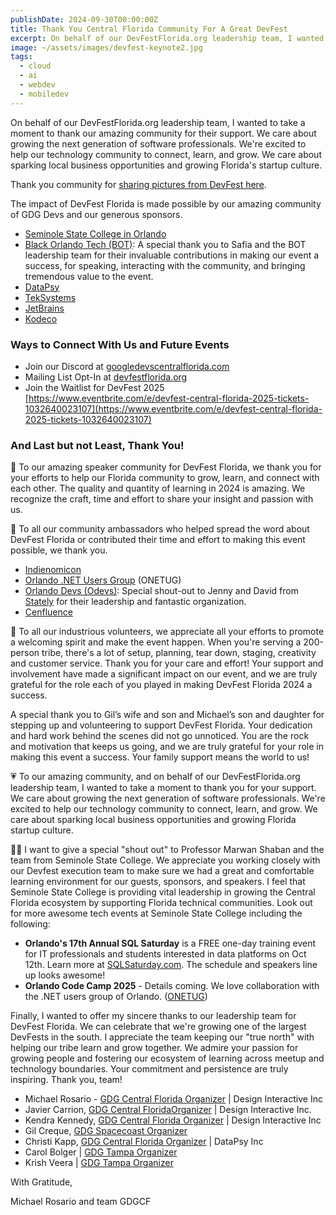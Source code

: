 ```yaml
---
publishDate: 2024-09-30T00:00:00Z
title: Thank You Central Florida Community For A Great DevFest  
excerpt: On behalf of our DevFestFlorida.org leadership team, I wanted to take a moment to thank our amazing community for their support.   We care about growing the next generation of software professionals.  We're excited to help our technology community to connect, learn, and grow.
image: ~/assets/images/devfest-keynote2.jpg
tags:
  - cloud
  - ai
  - webdev
  - mobiledev
---
```


On behalf of our DevFestFlorida.org leadership team, I wanted to take a moment to thank our amazing community for their support.   We care about growing the next generation of software professionals.  We're excited to help our technology community to connect, learn, and grow.   We care about sparking local business opportunities and growing Florida's startup culture.

Thank you community for [sharing pictures from DevFest here](https://photos.app.goo.gl/FjKJinYJagBJPpAa8).

The impact of DevFest Florida is made possible by our amazing community of GDG Devs and our generous sponsors.

<Sponsors />

* [Seminole State College in Orlando](https://www.seminolestate.edu/newsroom/article/6456/seminole-state-hosts-tech-conferences-for-career-upskilling)
* [Black Orlando Tech (BOT)](https://blackorlandotech.org/): A special thank you to Safia and the BOT leadership team for their invaluable contributions in making our event a success, for speaking, interacting with the community, and bringing tremendous value to the event.
* [DataPsy](https://www.datapsy.com/)
* [TekSystems](https://www.teksystems.com/)
* [JetBrains](https://www.jetbrains.com/)
* [Kodeco](https://www.kodeco.com/)


### Ways to Connect With Us and Future Events

* Join our Discord at [googledevscentralflorida.com](http://googledevscentralflorida.com)
* Mailing List Opt-In at [devfestflorida.org](http://devfestflorida.org)
* Join the Waitlist for DevFest 2025 [https://www.eventbrite.com/e/devfest-central-florida-2025-tickets-1032640023107](https://www.eventbrite.com/e/devfest-central-florida-2025-tickets-1032640023107)

### And Last but not Least, Thank You!
🚀 To our amazing speaker community for DevFest Florida, we thank you for your efforts to help our Florida community to grow, learn, and connect with each other.   The quality and quantity of learning in 2024 is amazing.  We recognize the craft, time and effort to share your insight and passion with us.

💟 To all our community ambassadors who helped spread the word about DevFest Florida or contributed their time and effort to making this event possible, we thank you.

* [Indienomicon](https://www.indienomicon.org/)
* [Orlando .NET Users Group](https://onetug.net/) (ONETUG)
* [Orlando Devs (Odevs)](https://orlandodevs.com/): Special shout-out to Jenny and David from [Stately](https://stately.ai/) for their leadership and fantastic organization.
* [Cenfluence](https://cenfluence.dreamhosters.com/)

🫶 To all our industrious volunteers, we appreciate all your efforts to promote a welcoming spirit and make the event happen.  When you're serving a 200-person tribe, there's a lot of setup, planning, tear down, staging, creativity and customer service.  Thank you for your care and effort!  Your support and involvement have made a significant impact on our event, and we are truly grateful for the role each of you played in making DevFest Florida 2024 a success.

A special thank you to Gil’s wife and son and Michael’s son and daughter for stepping up and volunteering to support DevFest Florida. Your dedication and hard work behind the scenes did not go unnoticed. You are the rock and motivation that keeps us going, and we are truly grateful for your role in making this event a success. Your family support means the world to us!

💗 To our amazing community, and on behalf of our DevFestFlorida.org leadership team, I wanted to take a moment to thank you for your support.   We care about growing the next generation of software professionals.  We're excited to help our technology community to connect, learn, and grow.   We care about sparking local business opportunities and growing Florida startup culture.

🧑‍🏫 I want to give a special "shout out" to Professor Marwan Shaban and the team from Seminole State College.  We appreciate you working closely with our Devfest execution team to make sure we had a great and comfortable learning environment for our guests, sponsors, and speakers.    I feel that Seminole State College is  providing vital leadership in growing the Central Florida ecosystem by supporting Florida technical communities.
Look out for more awesome tech events at Seminole State College including the following:

* **Orlando's 17th Annual SQL Saturday** is a FREE one-day training event for IT professionals and students interested in data platforms on Oct 12th.  Learn more at [SQLSaturday.com](https://sqlsaturday.com/2024-10-12-sqlsaturday1089/).  The schedule and speakers line up looks awesome!
* **Orlando Code Camp 2025** - Details coming.  We love collaboration with the .NET users group of Orlando. ([ONETUG](https://onetug.net/))

Finally, I wanted to offer my sincere thanks to our leadership team for DevFest Florida.  We can celebrate that we're growing one of the largest DevFests in the south.  I appreciate the team keeping our "true north" with helping our tribe learn and grow together.   We admire your passion for growing people and fostering our ecosystem of learning across meetup and technology boundaries.   Your commitment and persistence are truly inspiring.   Thank you, team!

* Michael Rosario - [GDG  Central Florida Organizer](https://googledevscentralflorida.com/) | Design Interactive Inc
* Javier Carrion, [GDG  Central FloridaOrganizer](https://googledevscentralflorida.com/) | Design Interactive Inc.
* Kendra Kennedy, [GDG  Central Florida Organizer](https://googledevscentralflorida.com/) | Design Interactive Inc
* Gil Creque, [GDG Spacecoast Organizer](https://gdg.community.dev/gdg-space-coast/)
* Christi Kapp, [GDG Central Florida Organizer](https://googledevscentralflorida.com/) | DataPsy Inc
* Carol Bolger | [GDG Tampa Organizer](https://gdg.community.dev/gdg-tampa-bay)
* Krish Veera | [GDG Tampa Organizer](https://gdg.community.dev/gdg-tampa-bay/)

With Gratitude,

Michael Rosario and team GDGCF
